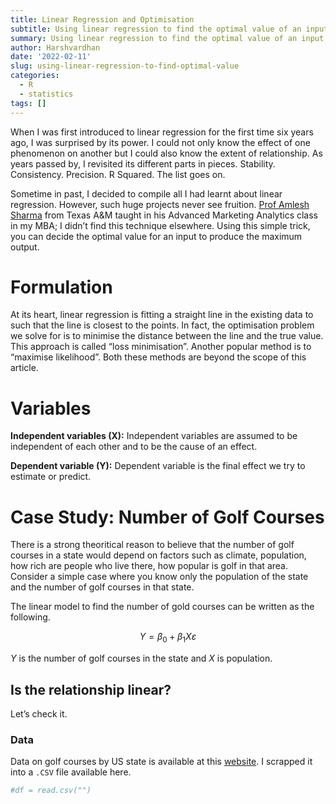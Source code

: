 ```yaml
---
title: Linear Regression and Optimisation
subtitle: Using linear regression to find the optimal value of an input
summary: Using linear regression to find the optimal value of an input
author: Harshvardhan
date: '2022-02-11'
slug: using-linear-regression-to-find-optimal-value
categories:
  - R
  - statistics
tags: []
---
```


When I was first introduced to linear regression for the first time six years ago, I was surprised by its power. I could not only know the effect of one phenomenon on another but I could also know the extent of relationship. As years passed by, I revisited its different parts in pieces. Stability. Consistency. Precision. R Squared. The list goes on.

Sometime in past, I decided to compile all I had learnt about linear regression. However, such huge projects never see fruition. [Prof Amlesh Sharma](https://mays.tamu.edu/directory/as19/) from Texas A&M taught in his Advanced Marketing Analytics class in my MBA; I didn't find this technique elsewhere. Using this simple trick, you can decide the optimal value for an input to produce the maximum output.

# Formulation

At its heart, linear regression is fitting a straight line in the existing data to such that the line is closest to the points. In fact, the optimisation problem we solve for is to minimise the distance between the line and the true value. This approach is called "loss minimisation". Another popular method is to "maximise likelihood". Both these methods are beyond the scope of this article.

# Variables

**Independent variables (X):** Independent variables are assumed to be independent of each other and to be the cause of an effect.

**Dependent variable (Y):** Dependent variable is the final effect we try to estimate or predict.

# Case Study: Number of Golf Courses

There is a strong theoritical reason to believe that the number of golf courses in a state would depend on factors such as climate, population, how rich are people who live there, how popular is golf in that area. Consider a simple case where you know only the population of the state and the number of golf courses in that state.

The linear model to find the number of gold courses can be written as the following.

$$
Y = \beta_0 + \beta_1X \varepsilon
$$

$Y$ is the number of golf courses in the state and $X$ is population.

## Is the relationship linear?

Let's check it.

### Data

Data on golf courses by US state is available at this [website](https://www.bls.gov/opub/ted/2018/golf-anyone-a-look-at-golf-courses-and-country-clubs-by-state.htm). I scrapped it into a `.CSV` file available here.

```r
#df = read.csv("")
```
